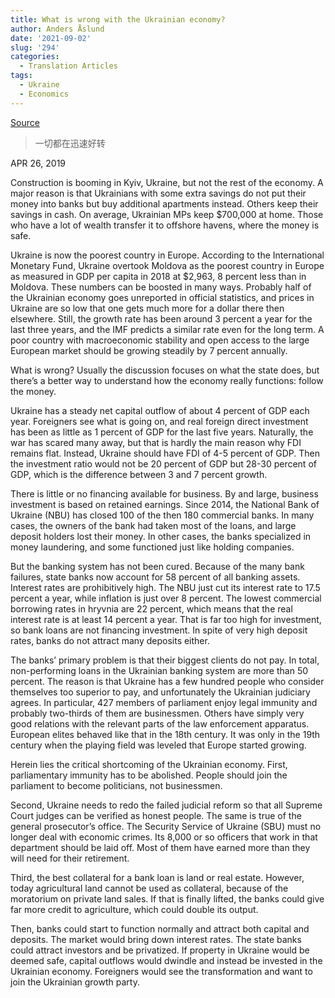 ```yaml
---
title: What is wrong with the Ukrainian economy?
author: Anders Åslund
date: '2021-09-02'
slug: '294'
categories:
  - Translation Articles
tags:
  - Ukraine
  - Economics
---
```


[Source](https://www.atlanticcouncil.org/blogs/ukrainealert/what-is-wrong-with-the-ukrainian-economy/)

>一切都在迅速好转

APR 26, 2019

Construction is booming in Kyiv, Ukraine, but not the rest of the economy. A major reason is that Ukrainians with some extra savings do not put their money into banks but buy additional apartments instead. Others keep their savings in cash. On average, Ukrainian MPs keep $700,000 at home. Those who have a lot of wealth transfer it to offshore havens, where the money is safe.


Ukraine is now the poorest country in Europe. According to the International Monetary Fund, Ukraine overtook Moldova as the poorest country in Europe as measured in GDP per capita in 2018 at $2,963, 8 percent less than in Moldova. These numbers can be boosted in many ways. Probably half of the Ukrainian economy goes unreported in official statistics, and prices in Ukraine are so low that one gets much more for a dollar there then elsewhere. Still, the growth rate has been around 3 percent a year for the last three years, and the IMF predicts a similar rate even for the long term. A poor country with macroeconomic stability and open access to the large European market should be growing steadily by 7 percent annually.

What is wrong? Usually the discussion focuses on what the state does, but there’s a better way to understand how the economy really functions: follow the money.


Ukraine has a steady net capital outflow of about 4 percent of GDP each year. Foreigners see what is going on, and real foreign direct investment has been as little as 1 percent of GDP for the last five years. Naturally, the war has scared many away, but that is hardly the main reason why FDI remains flat. Instead, Ukraine should have FDI of 4-5 percent of GDP. Then the investment ratio would not be 20 percent of GDP but 28-30 percent of GDP, which is the difference between 3 and 7 percent growth.

There is little or no financing available for business. By and large, business investment is based on retained earnings. Since 2014, the National Bank of Ukraine (NBU) has closed 100 of the then 180 commercial banks. In many cases, the owners of the bank had taken most of the loans, and large deposit holders lost their money. In other cases, the banks specialized in money laundering, and some functioned just like holding companies.

But the banking system has not been cured. Because of the many bank failures, state banks now account for 58 percent of all banking assets. Interest rates are prohibitively high. The NBU just cut its interest rate to 17.5 percent a year, while inflation is just over 8 percent. The lowest commercial borrowing rates in hryvnia are 22 percent, which means that the real interest rate is at least 14 percent a year. That is far too high for investment, so bank loans are not financing investment. In spite of very high deposit rates, banks do not attract many deposits either.


The banks’ primary problem is that their biggest clients do not pay. In total, non-performing loans in the Ukrainian banking system are more than 50 percent. The reason is that Ukraine has a few hundred people who consider themselves too superior to pay, and unfortunately the Ukrainian judiciary agrees. In particular, 427 members of parliament enjoy legal immunity and probably two-thirds of them are businessmen. Others have simply very good relations with the relevant parts of the law enforcement apparatus. European elites behaved like that in the 18th century. It was only in the 19th century when the playing field was leveled that Europe started growing.



Herein lies the critical shortcoming of the Ukrainian economy. First, parliamentary immunity has to be abolished. People should join the parliament to become politicians, not businessmen.



Second, Ukraine needs to redo the failed judicial reform so that all Supreme Court judges can be verified as honest people. The same is true of the general prosecutor’s office. The Security Service of Ukraine (SBU) must no longer deal with economic crimes. Its 8,000 or so officers that work in that department should be laid off. Most of them have earned more than they will need for their retirement.


Third, the best collateral for a bank loan is land or real estate. However, today agricultural land cannot be used as collateral, because of the moratorium on private land sales. If that is finally lifted, the banks could give far more credit to agriculture, which could double its output.

Then, banks could start to function normally and attract both capital and deposits. The market would bring down interest rates. The state banks could attract investors and be privatized. If property in Ukraine would be deemed safe, capital outflows would dwindle and instead be invested in the Ukrainian economy. Foreigners would see the transformation and want to join the Ukrainian growth party.

